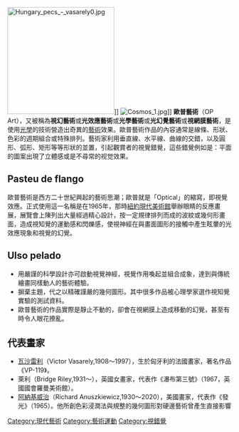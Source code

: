 [[File:Hungary_pecs_-_vasarely0.jpg|240px]]]]	
[[File:Cosmos_1.jpg|thumb]]]]
'''歐普藝術'''（OP Art），又被稱為'''視幻藝術'''或'''光效應藝術'''或'''光學藝術'''或'''光幻覺藝術'''或'''視網膜藝術'''，是使用[[光學|光學]]的技術營造出奇異的[[藝術|藝術]]效果。歐普藝術作品的內容通常是線條、形狀、色彩的週期組合或特殊排列。藝術家利用垂直線、水平線、曲線的交錯，以及圓形、弧形、矩形等等形狀的並置，引起觀賞者的視覺錯覺，這些錯覺例如是：平面的圖案出現了立體感或是不尋常的视觉效果。

==Pasteu de flango==
歐普藝術是西方二十世紀興起的藝術思潮；歐普就是「Optical」的縮寫，即視覺效應。正式使用這一名稱是在1965年，那時[[紐約現代美術館|紐約現代美術館]]舉辦眼睛的反應畫展，展覽會上陳列出大量經過精心設計，按一定規律排列而成的波紋或幾何形畫面，造成視知覺的運動感和閃爍感，使視神經在與畫面圖形的接觸中產生眩暈的光效應現象和視覺的幻覺。

==Ulso pelado==
* 用嚴謹的科學設計亦可啟動視覺神經，視覺作用喚起並組合成象，達到與傳統繪畫同樣動人的藝術體驗。
* 摒棄主題，代之以精確謹嚴的幾何圖形。其中很多作品被心理學家選作視知覺實驗的測試資料。
* 歐普藝術的作品實際是靜止不動的，卻會在視網膜上造成移動的幻覺，甚至有時令人眼花撩亂。

==代表畫家==
* [[維克多·瓦沙雷|瓦沙雷利]]（Victor Vasarely,1908～1997），生於匈牙利的法國畫家，著名作品《VP-119》。
*  萊利（Bridge Riley,1931～），英國女畫家，代表作《瀑布第三號》（1967，英國國會羅曼美術館）。
* [[阿納基威治|阿納基威治]]（Richard Anuszkiewicz,1930～2020），美國畫家，代表作《發光》（1965）。他所創色彩浸潤法與規整的幾何圖形對硬邊藝術曾產生直接影響

{{commonscat|Op art}}
{{西方藝術運動}}
{{視錯覺}}

[[Category:現代藝術|Category:現代藝術]]
[[Category:藝術運動|Category:藝術運動]]
[[Category:視錯覺|Category:視錯覺]]